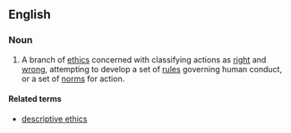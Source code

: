 ==English==
{{wikipedia}}

===Noun===
{{en-noun|sg=[[normative]] [[ethics]]|-}}

# {{philosophy}} A branch of [[ethics]] concerned with classifying actions as [[right]] and [[wrong]], attempting to develop a set of [[rules]] governing human conduct, or a set of [[norms]] for action.

====Related terms====
* [[descriptive ethics]]